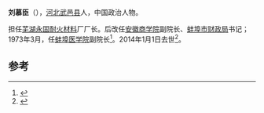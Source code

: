 '''刘慕臣'''（{{bd|1923年||2014年|1月1日|catIdx=Liu}}），[[河北|河北]][[武邑县|武邑县]]人，中国政治人物。

担任[[芜湖永固耐火材料|芜湖永固耐火材料]]厂厂长。后改任[[安徽商学院|安徽商学院]]副院长、[[蚌埠市财政局|蚌埠市财政局]]书记；1973年3月，任[[蚌埠医学院|蚌埠医学院]]副院长<ref>{{Cite book|title=安徽省志 卫生志|last=安徽省地方志编纂委员会编|first=|publisher=合肥：安徽人民出版社|year=1996.07|isbn=7-212-01311-0|location=|pages=453}}</ref>。2014年1月1日去世<ref>{{cite news|title=刘慕臣同志逝世|url=http://cpc.people.com.cn/n/2014/0103/c87393-24016846.html|accessdate=2014-01-12|newspaper=人民网转自-安徽日报|archive-date=2018-10-01|archive-url=https://web.archive.org/web/20181001055741/http://cpc.people.com.cn/n/2014/0103/c87393-24016846.html|dead-url=no}}</ref>。

==参考==
{{reflist}}
{{中国政治人物小作品}}